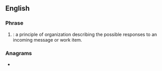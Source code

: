 {{also|traf}}
==English==

===Phrase===
{{en-phrase}}

# {{acronym of|[[toss]], [[refer]], [[act]], [[file]]|lang=en|nodot=1}}: a principle of organization describing the possible responses to an incoming message or work item.

===Anagrams===
* {{anagrams|en|a=afrt|RTFA|fart|frat|raft}}